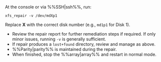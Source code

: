 At the console or via %%SSH|ssh%%, run:

```
xfs_repair -v /dev/mdXp1
```

Replace **X** with the correct disk number (e.g., `md1p1` for Disk 1).

- Review the repair report for further remediation steps if required. If only minor issues, running `-v` is generally sufficient.
- If repair produces a `lost+found` directory, review and manage as above.
- %%Parity|parity%% is maintained during the repair.
- When finished, stop the %%array|array%% and restart in normal mode.
